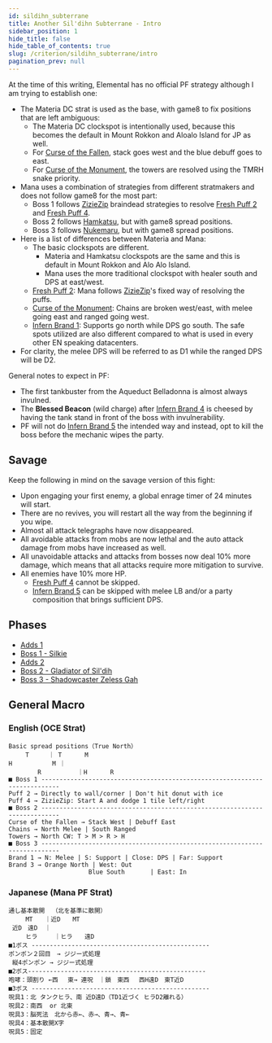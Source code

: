 ```yaml
---
id: sildihn_subterrane
title: Another Sil'dihn Subterrane - Intro
sidebar_position: 1
hide_title: false
hide_table_of_contents: true
slug: /criterion/sildihn_subterrane/intro
pagination_prev: null
---
```


At the time of this writing, Elemental has no official PF strategy although I am trying to establish one:
- The Materia DC strat is used as the base, with game8 to fix positions that are left ambiguous:
  - The Materia DC clockspot is intentionally used, because this becomes the default in Mount Rokkon and Aloalo Island for JP as well.
  - For [Curse of the Fallen](/criterion/sildihn_subterrane/boss_2/curse_of_the_fallen), stack goes west and the blue debuff goes to east.
  - For [Curse of the Monument](/criterion/sildihn_subterrane/boss_2/curse_of_the_monument), the towers are resolved using the TMRH snake priority.
- Mana uses a combination of strategies from different stratmakers and does not follow game8 for the most part:
  - Boss 1 follows [ZizieZip](https://x.com/ZizieZip/status/1582379825720741889) braindead strategies to resolve [Fresh Puff 2](/criterion/sildihn_subterrane/boss_1/fresh_puff_2) and [Fresh Puff 4](/criterion/sildihn_subterrane/boss_1/fresh_puff_4).
  - Boss 2 follows [Hamkatsu](https://www.youtube.com/watch?v=TDlhDJhSC2M), but with game8 spread positions.
  - Boss 3 follows [Nukemaru](https://www.youtube.com/watch?v=UPhrf4jc3wg), but with game8 spread positions.
- Here is a list of differences between Materia and Mana:
  - The basic clockspots are different.
    - Materia and Hamkatsu clockspots are the same and this is default in Mount Rokkon and Alo Alo Island.
    - Mana uses the more traditional clockspot with healer south and DPS at east/west.
  - [Fresh Puff 2](/criterion/sildihn_subterrane/boss_1/fresh_puff_2): Mana follows [ZizieZip](https://x.com/ZizieZip/status/1582379825720741889)'s fixed way of resolving the puffs.
  - [Curse of the Monument](/criterion/sildihn_subterrane/boss_2/curse_of_the_monument): Chains are broken west/east, with melee going east and ranged going west.
  - [Infern Brand 1](/criterion/sildihn_subterrane/boss_3/infern_brand_1): Supports go north while DPS go south. The safe spots utilized are also different compared to what is used in every other EN speaking datacenters.
- For clarity, the melee DPS will be referred to as D1 while the ranged DPS will be D2.

General notes to expect in PF:
- The first tankbuster from the Aqueduct Belladonna is almost always invulned.
- The **Blessed Beacon** (wild charge) after [Infern Brand 4](/criterion/sildihn_subterrane/boss_3/infern_brand_4) is cheesed by having the tank stand in front of the boss with invulnerability.
- PF will not do [Infern Brand 5](/criterion/sildihn_subterrane/boss_3/infern_brand_5) the intended way and instead, opt to kill the boss before the mechanic wipes the party.

## Savage

Keep the following in mind on the savage version of this fight:
- Upon engaging your first enemy, a global enrage timer of 24 minutes will start.
- There are no revives, you will restart all the way from the beginning if you wipe.
- Almost all attack telegraphs have now disappeared.
- All avoidable attacks from mobs are now lethal and the auto attack damage from mobs have increased as well.
- All unavoidable attacks and attacks from bosses now deal 10% more damage, which means that all attacks require more mitigation to survive.
- All enemies have 10% more HP.
  - [Fresh Puff 4](/criterion/sildihn_subterrane/boss_1/fresh_puff_4) cannot be skipped.
  - [Infern Brand 5](/criterion/sildihn_subterrane/boss_3/infern_brand_5) can be skipped with melee LB and/or a party composition that brings sufficient DPS.

## Phases

- [Adds 1](/criterion/sildihn_subterrane/adds_1)
- [Boss 1 - Silkie](/criterion/sildihn_subterrane/boss_1/intro)
- [Adds 2](/criterion/sildihn_subterrane/adds_2)
- [Boss 2 - Gladiator of Sil'dih](/criterion/sildihn_subterrane/boss_2/intro)
- [Boss 3 - Shadowcaster Zeless Gah](/criterion/sildihn_subterrane/boss_3/intro)


## General Macro

### English (OCE Strat)

    Basic spread positions（True North）
    　   T  　　｜ T　   　M
    H           M ｜
            R          ｜H 　  　R
    ■ Boss 1 ---------------------------------------------------------------------------
    Puff 2 → Directly to wall/corner | Don't hit donut with ice
    Puff 4 → ZizieZip: Start A and dodge 1 tile left/right
    ■ Boss 2 ---------------------------------------------------------------------------
    Curse of the Fallen → Stack West | Debuff East 
    Chains → North Melee | South Ranged
    Towers → North CW: T > M > R > H 
    ■ Boss 3 ---------------------------------------------------------------------------
    Brand 1 → N: Melee | S: Support | Close: DPS | Far: Support
    Brand 3 → Orange North | West: Out
                          Blue South       | East: In


### Japanese (Mana PF Strat)

    通し基本散開  （北を基準に散開）
     　  MT　　｜近D　　MT
     近D　遠D  ｜
     　  ヒラ  　 ｜ヒラ　　遠D
    ■1ボス -------------------------------------------------
    ポンポン２回目　→ ジジー式処理
     縦4ポンポン → ジジー式処理
    ■2ボス-------------------------------------------------
    咆哮：頭割り ←西　 東→ 連呪　｜鎖　東西　 西H遠D　東T近D
    ■3ボス -------------------------------------------------
    呪具1：北 タンクヒラ、南 近D遠D（TD1近づく ヒラD2離れる）
    呪具2：南西  or 北東
    呪具3：脳死法　北から赤←、赤→、青→、青←
    呪具4：基本散開X字
    呪具5：固定